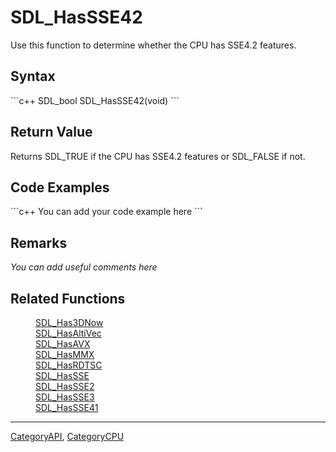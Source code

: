 <!-- pragma section-numbers off -->
<!-- pragma camelcase off -->

= SDL_HasSSE42 =
Use this function to determine whether the CPU has SSE4.2 features.


== Syntax ==
```c++
SDL_bool SDL_HasSSE42(void)
```

== Return Value ==
Returns SDL_TRUE if the CPU has SSE4.2 features or SDL_FALSE if not.

== Code Examples ==
```c++
You can add your code example here
```

== Remarks ==
''You can add useful comments here''

== Related Functions ==
:[[SDL_Has3DNow]]
:[[SDL_HasAltiVec]]
:[[SDL_HasAVX]]
:[[SDL_HasMMX]]
:[[SDL_HasRDTSC]]
:[[SDL_HasSSE]]
:[[SDL_HasSSE2]]
:[[SDL_HasSSE3]]
:[[SDL_HasSSE41]]

----
[[CategoryAPI]], [[CategoryCPU]]
